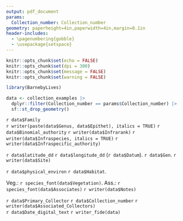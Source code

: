 ```yaml
---
output: pdf_document
params:
  Collection_number: Collection_number
geometry: paperheight=4in,paperwidth=4in,margin=0.1in
header-includes:
  - \pagenumbering{gobble}
  - \usepackage{setspace}
---
```


```r
knitr::opts_chunk$set(echo = FALSE)
knitr::opts_chunk$set(dpi = 300) 
knitr::opts_chunk$set(message = FALSE)
knitr::opts_chunk$set(warning = FALSE)
```

```r
library(BarnebyLives)
```

```r
data <- collection_examples |>
  dplyr::filter(Collection_number == params$Collection_number) |>  
  sf::st_drop_geometry()
```

\begin{center}
\textbf{\LARGE Seeds of Success}
\end{center}
\begingroup
\fontsize{12pt}{12pt}\selectfont
`r data$Family`  
`r writer(paste(data$Genus, data$Epithet), italics = TRUE)` `r data$Binomial_authority` `r writer(data$Infrarank)` `r writer(data$Infraspecies, italics = TRUE)` `r writer(data$Infraspecific_authority)`   
\endgroup
\vspace*{\fill}

\begingroup
`r data$latitude_dd` `r data$longitude_dd` (`r data$Datum`). `r data$Gen`. `r writer(data$Site)`   

`r data$physical_environ` `r data$Habitat`.   

\small Veg.: `r species_font(data$Vegetation)`. Ass.: `r species_font(data$Associates)`
`r writer(data$Notes)`  
\endgroup
\begingroup
\begin{spacing}{0.1}
{\tiny `r data$Directions_BL`}
\end{spacing}
\endgroup
 
\vspace*{\fill}
\begingroup
`r data$Primary_Collector` `r data$Collection_number`  `r writer(data$Associated_Collectors)`  
`r data$Date_digital_text` 
`r writer_fide(data)` 
\endgroup
